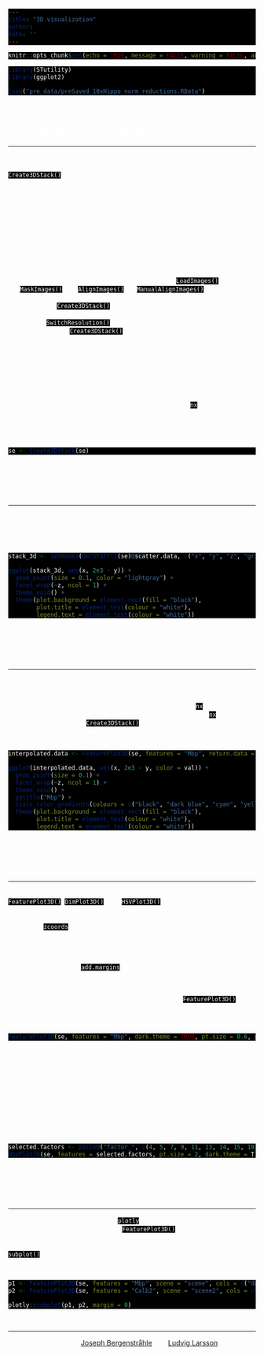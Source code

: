 ```yaml
---
title: "3D visualization"
author:
date: ''
---
```


<style type="text/css">
div.main-container {
  background-color: #000000 !important;
  max-width: 1400px;
  margin-left: auto;
  margin-right: auto;
}
</style>
<style>
#TOC {
  background: url("https://www.spatialresearch.org/wp-content/uploads/2019/09/str-logo-spatial_research_3@2x.png");
  background-size: contain;
  padding-top: 100px !important;
  background-repeat: no-repeat;
  op: 5%;
  opacity: 0.8;
  width: 500px;
  color: white;
  border-color: #000000 !important;
}
</style>

<style> code, pre{
  background-color: #000000 !important;
  color: white !important;
}
</style>
<style> 
body {
  color: white
}
</style>
<style>
.list-group-item.active, .list-group-item.active:focus, .list-group-item.active:hover {
    background-color: #375a7f;
}
</style>



```r
knitr::opts_chunk$set(echo = TRUE, message = FALSE, warning = FALSE, autodep = TRUE)
```

```r
library(STutility)
library(ggplot2)

load("pre_data/preSaved_10xHippo_norm_reductions.RData")

```
<br>

## Creating 3D stack of points
***

STutility currently allows for visualization of features in 3D using a point cloud created from the nuclei detected in aligned HE images using the `Create3DStack()` function. The cell nuclei coordinates are extracted based on color intensity as nuclei are typically darker in color than the surrounding tissue. This is not an exact cell segmentation but it will typically capture the density of nuclei well enough to define various morphological structures. 

Once the nuclei coordinates have been extracted from each aligned section, a z value will be assigned to each section to create a 3D stack. Feature values can be interpolated across the points in the stack and then visualized in 3D by mapping the values to a colorscale. Below are a couple of criteria that has to be fulfilled for the method to work:

  1. The sections have to come from the same tissue type with similar morphology for each section
  2. HE image has to be aligned, i.e. you have to run `LoadImages()`, `MaskImages()` and `AlignImages()` (or `ManualAlignImages()`) first
  3. The images have to be loaded in higher resolution than the default 400 pixels. The `Create3DStack()` will automatically reload the images in higher resolution if the image widths are lower than 400 pixels or you can run `SwitchResolution()` to reload the images in higher resolution before running `Create3DStack()`
  4. The cell segmentation is based on color intensity and might therefore fail if artifacts are present in the HE images. This could for example be classifications, hair, folds, bubbles or dust. Uneven section thickness and staining can also affect the segmentation performance.
  5. It is assumed that the tissue sections have been stained with Hematoxylin and Eosin

Once the stack has been created, a 2D grid will be created that covers the aligned tissue sections with its width determined by the `nx` parameter. This grid will later be used to interpolate feature values over, so that we can assign a value to each point in the point cloud.

<br>
```r

se <- Create3DStack(se)

``` 
<br>

## Point patterns
***

We can plot the stacked coordinates in 2D to see what the point patterns look like. From the plot below you can see that a higher density of points is picked up in areas width darker color, which is typically the case for the tissue edges. 
<br>
```r

stack_3d <- setNames(GetStaffli(se)@scatter.data, c("x", "y", "z", "grid.cell"))

ggplot(stack_3d, aes(x, 2e3 - y)) +
  geom_point(size = 0.1, color = "lightgray") +
  facet_wrap(~z, ncol = 1) +
  theme_void() +
  theme(plot.background = element_rect(fill = "black"), 
        plot.title = element_text(colour = "white"), 
        legend.text = element_text(colour = "white"))

```
<br>

## Data interpolation
***

The next step to visualize features is to interpolate values across the point patterns. Since each point is assigned to a grid cell, we can interpolate values across the grid and assign an interpolated values back to the points. Remember that the width of the grid is determined by the `nx` parameter and you can increase the resolution of the interpolation by setting `nx` to a higher value when running the `Create3DStack()` function. Increasing the value of this parameter will improve the "smoothness" of the colormap but will slow down the computation significantly.
<br>
```r

interpolated.data <- FeaturePlot3D(se, features = "Mbp", return.data = TRUE)

ggplot(interpolated.data, aes(x, 2e3 - y, color = val)) +
  geom_point(size = 0.1) +
  facet_wrap(~z, ncol = 1) +
  theme_void() +
  ggtitle("Mbp") +
  scale_color_gradientn(colours = c("black", "dark blue", "cyan", "yellow", "red", "dark red")) +
  theme(plot.background = element_rect(fill = "black"), 
        plot.title = element_text(colour = "white"), 
        legend.text = element_text(colour = "white"))

```
<br> 

## 3D plot
***

To generate 3D plots you can use the visualization functions `FeaturePlot3D()`, `DimPlot3D()`, and `HSVPlot3D()`. Each section will by default be assigned a z coordinate ranging from 1 to N where N is the number of samples. If you wish to change these z coordinates you can use the parameter `zcoords` to map each section to a new value (note that you need to provide as many z coordinates as the number of samples in your Seurat object). 

If you wish to force the sections closer to each other you can add margins to the z axis using the `add.margins` parameter. This will essentially add empty space below and above the 3D stack and therefore push the sections closer.

Now we are ready to plot features in 3D. We'll run the `FeaturePlot3D()` function as above but with return.data = FALSE.

<br>

```r

FeaturePlot3D(se, features = "Mbp", dark.theme = TRUE, pt.size = 0.6, pts.downsample = 5e4)

```
<br>

Various other features and analysis results can be visualized, e.g. if we previously had performed a factor analysis on the samples, we can for example show theses factors simultaneously using the HSV color coding scheme. Just keep in mind that the factors needs to be non-overlapping. The HSV color scheme can be useful to show mulltiple features simultaneously, but it's recommended to also explore the features one by one.

<br>
```r

selected.factors <- paste0("factor_", c(4, 5, 7, 9, 11, 13, 14, 15, 18, 22, 24, 25, 29, 30, 31, 33, 36))
HSVPlot3D(se, features = selected.factors, pt.size = 2, dark.theme = T, add.margins = 1, mode = "spots")


```

<br>

## Multiple 3D plots
***

The 3D plots are drawn using the `plotly` R package and you can specify a layout attribute called scene to the `FeaturePlot3D()` to enable the visualization of multiple 3D plots at the same time. Below we plot the features "Mbp" and "Calb2" in two different scenes and we can then use `subplot()` to visualize them side by side.

<br>

```r

p1 <- FeaturePlot3D(se, features = "Mbp", scene = "scene", cols = c("dark blue", "navyblue", "cyan", "white"), dark.theme = TRUE, add.margins = 1, pts.downsample = 5e4)
p2 <- FeaturePlot3D(se, features = "Calb2", scene = "scene2", cols = c("dark blue", "navyblue", "cyan", "white"), dark.theme = TRUE, add.margins = 1)

plotly::subplot(p1, p2, margin = 0)

```


&nbsp;
<hr />
<p style="text-align: center;">A work by <a href="j.bergenstrahle@scilifelab.se">Joseph Bergenstråhle</a> and <a href="ludvig.larsson@scilifelab.se">Ludvig Larsson</a></p>

<!-- Add icon library -->
<link rel="stylesheet" href="https://cdnjs.cloudflare.com/ajax/libs/font-awesome/4.7.0/css/font-awesome.min.css">

<!-- Add font awesome icons -->
<p style="text-align: center;">
    <a href="https://www.spatialresearch.org" class="fa fa-beer"></a>
</p>

&nbsp;

